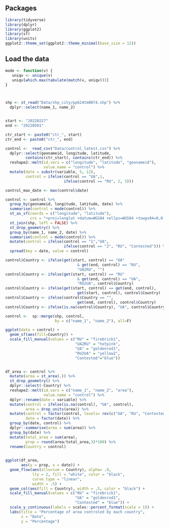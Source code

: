 
## Packages
```r
library(tidyverse)
library(dplyr)
library(ggplot2)
library(sf)
library(units)
ggplot2::theme_set(ggplot2::theme_minimal(base_size = 12))
```

## Load the data

```r

mode <- function(v) {
   uniqv <- unique(v)
   uniqv[which.max(tabulate(match(v, uniqv)))]
}



shp <- st_read("Data/shp_city/pp624tm0074.shp") %>%
  dplyr::select(name_1, name_2)


start <- "20220227"
end <- "20220501"

ctr_start <- paste0("ctr_", start)
ctr_end <- paste0("ctr_", end)

control <-  read_csv("Data/control_latest.csv") %>%
  dplyr::select(geonameid, longitude, latitude, 
         contains(ctr_start), contains(ctr_end)) %>%
  reshape2::melt(id.vars = c("longitude", "latitude", "geonameid"),
                 value.name = "control") %>%
  mutate(date = substr(variable, 5, 12),
         control = ifelse(control == "UA",1,
                          ifelse(control == "RU", 2, 3))) 

control_max_date <- max(control$date)

control <- control %>%
  group_by(geonameid, longitude, latitude, date) %>%
  summarise(control = mode(control)) %>%
  st_as_sf(coords = c("longitude", "latitude"),
           crs = "+proj=longlat +datum=WGS84 +ellps=WGS84 +towgs84=0,0,0") %>% 
  st_join(shp, left = FALSE) %>%
  st_drop_geometry() %>%
  group_by(name_1, name_2, date) %>%
  summarise(control = mode(control)) %>%
  mutate(control = ifelse(control == "1","UA",
                          ifelse(control == "2", "RU", "Contested"))) %>%
  spread(key = date, value = control) 

control$Country <- ifelse(get(start, control) == "UA" 
                                & get(end, control) == "RU", 
                                "UA2RU", "")
control$Country <- ifelse(get(start, control) == "RU" 
                                & get(end, control) == "UA", 
                                "RU2UA", control$Country)
control$Country <- ifelse(get(start, control) == get(end, control), 
                                get(start, control), control$Country)
control$Country <- ifelse(control$Country == "",
                                get(end, control), control$Country)
control$Country <- ifelse(is.na(control$Country), "UA", control$Country)

control <-  sp::merge(shp, control,
                      by = c("name_1", "name_2"), all=F)

ggplot(data = control) +
  geom_sf(aes(fill=Country)) +
  scale_fill_manual(values = c("RU" = "firebrick1",
                               "UA2RU" = "hotpink",
                               "UA" = "goldenrod1",
                               "RU2UA" = "yellow2",
                               "Contested"="blue"))


df_area <- control %>%
  mutate(area = st_area(.)) %>%
  st_drop_geometry() %>%
  dplyr::select(-Country) %>%
  reshape2::melt(id.vars = c("name_1", "name_2", "area"),
                 value.name = "control") %>%
  dplyr::rename(date = variable) %>%
  mutate(control = ifelse(is.na(control), "UA", control),
         area = drop_units(area)) %>%
  mutate(control = factor(control, levels= rev(c("UA", "RU", "Contested"))),
         date = factor(date)) %>%
  group_by(date, control) %>%
  dplyr::summarise(area = sum(area)) %>%
  group_by(date) %>%
  mutate(total_area = sum(area),
         prop = round(area/total_area,3)*100) %>%
  rename(Country = control)
    

ggplot(df_area,
       aes(y = prop, x = date)) +
  geom_flow(aes(alluvium = Country), alpha= .9, 
            lty = 2, fill = "white", color = "black",
            curve_type = "linear", 
            width = .5) +
  geom_col(aes(fill = Country), width = .5, color = "black") +
  scale_fill_manual(values = c("RU" = "firebrick1",
                               "UA" = "goldenrod1",
                               "Contested" = "blue")) +
  scale_y_continuous(labels = scales::percent_format(scale = 1)) +
  labs(title = "Percentage of area controled by each country",
       x = "Date",
       y = "Percentage")

```
